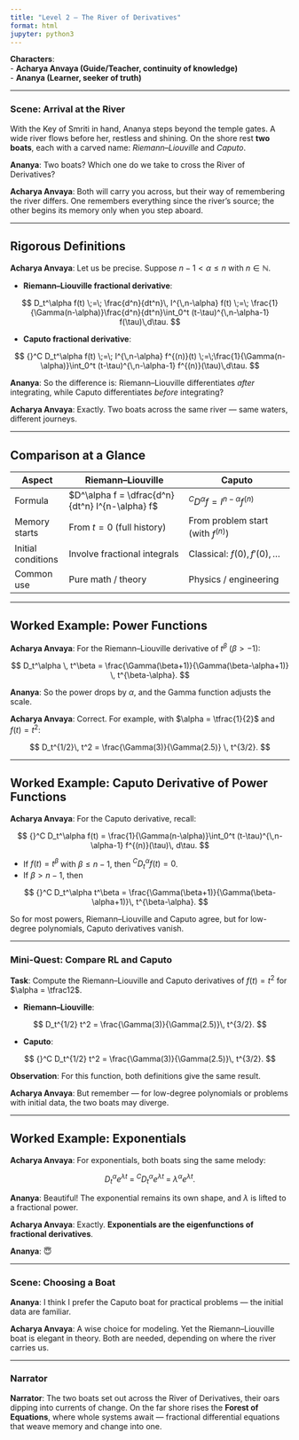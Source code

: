```yaml
---
title: "Level 2 – The River of Derivatives"
format: html
jupyter: python3
---
```


**Characters**:  
- **Acharya Anvaya (Guide/Teacher, continuity of knowledge)**  
- **Ananya (Learner, seeker of truth)**

---

### Scene: Arrival at the River

With the Key of Smriti in hand, Ananya steps beyond the temple gates. A wide river flows before her, restless and shining. On the shore rest **two boats**, each with a carved name: *Riemann–Liouville* and *Caputo*.

**Ananya**: Two boats? Which one do we take to cross the River of Derivatives?

**Acharya Anvaya**: Both will carry you across, but their way of remembering the river differs. One remembers everything since the river’s source; the other begins its memory only when you step aboard.

---

## Rigorous Definitions

**Acharya Anvaya**: Let us be precise. Suppose $n-1 < \alpha \leq n$ with $n \in \mathbb{N}$.

- **Riemann–Liouville fractional derivative**:

$$
D_t^\alpha f(t) \;=\; \frac{d^n}{dt^n}\, I^{\,n-\alpha} f(t)
\;=\; \frac{1}{\Gamma(n-\alpha)}\frac{d^n}{dt^n}\int_0^t (t-\tau)^{\,n-\alpha-1} f(\tau)\,d\tau.
$$

- **Caputo fractional derivative**:

$$
{}^C D_t^\alpha f(t) \;=\;
I^{\,n-\alpha} f^{(n)}(t)
\;=\;\frac{1}{\Gamma(n-\alpha)}\int_0^t (t-\tau)^{\,n-\alpha-1} f^{(n)}(\tau)\,d\tau.
$$

**Ananya**: So the difference is: Riemann–Liouville differentiates *after* integrating, while Caputo differentiates *before* integrating?

**Acharya Anvaya**: Exactly. Two boats across the same river — same waters, different journeys.

---

## Comparison at a Glance

| Aspect             | Riemann–Liouville                          | Caputo                                |
|--------------------|--------------------------------------------|---------------------------------------|
| Formula            | $D^\alpha f = \dfrac{d^n}{dt^n} I^{n-\alpha} f$ | ${}^C D^\alpha f = I^{n-\alpha} f^{(n)}$ |
| Memory starts      | From $t=0$ (full history)                  | From problem start (with $f^{(n)}$)   |
| Initial conditions | Involve fractional integrals               | Classical: $f(0), f'(0), \dots$       |
| Common use         | Pure math / theory                        | Physics / engineering                 |

---

## Worked Example: Power Functions

**Acharya Anvaya**: For the Riemann–Liouville derivative of $t^\beta$ ($\beta > -1$):

$$
D_t^\alpha \, t^\beta = \frac{\Gamma(\beta+1)}{\Gamma(\beta-\alpha+1)} \, t^{\beta-\alpha}.
$$

**Ananya**: So the power drops by $\alpha$, and the Gamma function adjusts the scale.

**Acharya Anvaya**: Correct. For example, with $\alpha = \tfrac{1}{2}$ and $f(t)=t^2$:

$$
D_t^{1/2}\, t^2 = \frac{\Gamma(3)}{\Gamma(2.5)} \, t^{3/2}.
$$

---

## Worked Example: Caputo Derivative of Power Functions

**Acharya Anvaya**: For the Caputo derivative, recall:

$$
{}^C D_t^\alpha f(t) =
\frac{1}{\Gamma(n-\alpha)}\int_0^t (t-\tau)^{\,n-\alpha-1} f^{(n)}(\tau)\, d\tau.
$$

- If $f(t) = t^\beta$ with $\beta \leq n-1$, then ${}^C D_t^\alpha f(t) = 0$.  
- If $\beta > n-1$, then

$$
{}^C D_t^\alpha t^\beta
= \frac{\Gamma(\beta+1)}{\Gamma(\beta-\alpha+1)}\, t^{\beta-\alpha}.
$$

So for most powers, Riemann–Liouville and Caputo agree, but for low-degree polynomials, Caputo derivatives vanish.

---

### Mini-Quest: Compare RL and Caputo

**Task**: Compute the Riemann–Liouville and Caputo derivatives of $f(t)=t^2$ for $\alpha = \tfrac12$.

- **Riemann–Liouville**:

$$
D_t^{1/2} t^2 = \frac{\Gamma(3)}{\Gamma(2.5)}\, t^{3/2}.
$$

- **Caputo**:

$$
{}^C D_t^{1/2} t^2 = \frac{\Gamma(3)}{\Gamma(2.5)}\, t^{3/2}.
$$

**Observation**: For this function, both definitions give the same result.

**Acharya Anvaya**: But remember — for low-degree polynomials or problems with initial data, the two boats may diverge.

---

## Worked Example: Exponentials

**Acharya Anvaya**: For exponentials, both boats sing the same melody:

$$
D_t^\alpha e^{\lambda t} \;=\; {}^C D_t^\alpha e^{\lambda t} \;=\; \lambda^\alpha e^{\lambda t}.
$$

**Ananya**: Beautiful! The exponential remains its own shape, and $\lambda$ is lifted to a fractional power.

**Acharya Anvaya**: Exactly. **Exponentials are the eigenfunctions of fractional derivatives**.

**Ananya**: 😇

---

### Scene: Choosing a Boat

**Ananya**: I think I prefer the Caputo boat for practical problems — the initial data are familiar.

**Acharya Anvaya**: A wise choice for modeling. Yet the Riemann–Liouville boat is elegant in theory. Both are needed, depending on where the river carries us.

---

### Narrator

**Narrator**: The two boats set out across the River of Derivatives, their oars dipping into currents of change. On the far shore rises the **Forest of Equations**, where whole systems await — fractional differential equations that weave memory and change into one.
